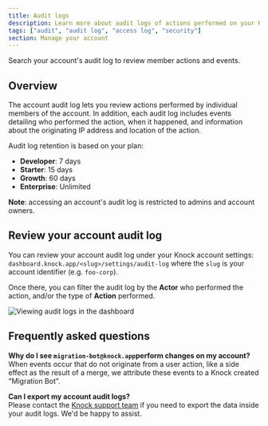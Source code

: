 ```yaml
---
title: Audit logs
description: Learn more about audit logs of actions performed on your Knock account.
tags: ["audit", "audit log", "access log", "security"]
section: Manage your account
---
```


Search your account's audit log to review member actions and events.

## Overview

The account audit log lets you review actions performed by individual members of the account. In addition, each audit log includes events detailing who performed the action, when it happened, and information about the originating IP address and location of the action.

Audit log retention is based on your plan:

- **Developer**: 7 days
- **Starter**: 15 days
- **Growth**: 60 days
- **Enterprise**: Unlimited

**Note**: accessing an account's audit log is restricted to admins and account owners.

## Review your account audit log

You can review your account audit log under your Knock account settings: `dashboard.knock.app/<slug>/settings/audit-log` where the `slug` is your account identifier (e.g. `foo-corp`).

Once there, you can filter the audit log by the **Actor** who performed the action, and/or the type of **Action** performed.

![Viewing audit logs in the dashboard](/images/manage-your-account/audit-logs.png)

## Frequently asked questions

**Why do I see `migration-bot@knock.app`perform changes on my account?**<br />
When events occur that do not originate from a user action, like a side effect as the result of a merge, we attribute these events to a Knock created "Migration Bot".

**Can I export my account audit logs?**<br />
Please contact the [Knock support team](mailto:support@knock.app) if you need to export the data inside your audit logs. We'd be happy to assist.
